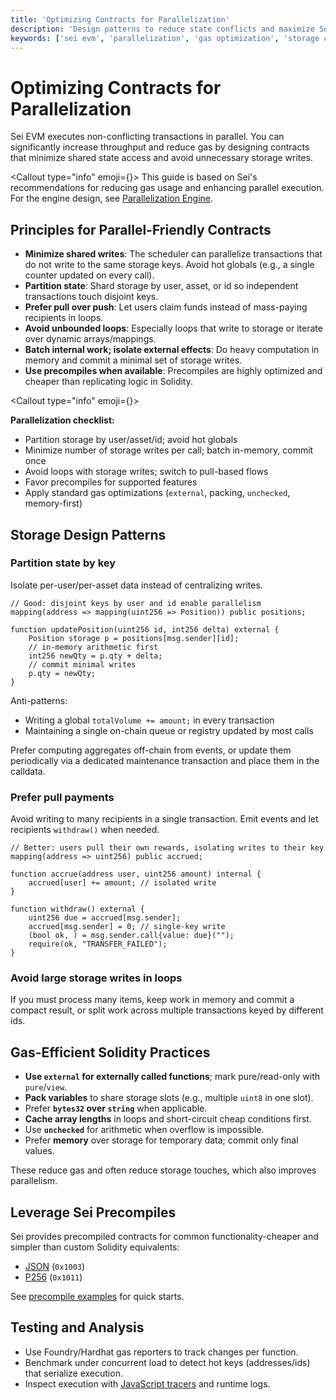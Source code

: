 ```yaml
---
title: 'Optimizing Contracts for Parallelization'
description: 'Design patterns to reduce state conflicts and maximize Sei EVM parallel execution while lowering gas usage.'
keywords: ['sei evm', 'parallelization', 'gas optimization', 'storage conflicts', 'throughput', 'precompiles']
---
```



# Optimizing Contracts for Parallelization

Sei EVM executes non-conflicting transactions in parallel. You can significantly increase throughput and reduce gas by designing contracts that minimize shared state access and avoid unnecessary storage writes.

<Callout type="info" emoji={<IconCpu className="h-5 w-5 mt-1" />}>
  This guide is based on Sei's recommendations for reducing gas usage and enhancing parallel execution. For the engine design, see [Parallelization Engine](/learn/parallelization-engine).
</Callout>

## Principles for Parallel-Friendly Contracts

- **Minimize shared writes**: The scheduler can parallelize transactions that do not write to the same storage keys. Avoid hot globals (e.g., a single counter updated on every call).
- **Partition state**: Shard storage by user, asset, or id so independent transactions touch disjoint keys.
- **Prefer pull over push**: Let users claim funds instead of mass-paying recipients in loops.
- **Avoid unbounded loops**: Especially loops that write to storage or iterate over dynamic arrays/mappings.
- **Batch internal work; isolate external effects**: Do heavy computation in memory and commit a minimal set of storage writes.
- **Use precompiles when available**: Precompiles are highly optimized and cheaper than replicating logic in Solidity.

<Callout type="info" emoji={<IconChecklist className="h-5 w-5 mt-1" />}>

**Parallelization checklist:**

- Partition storage by user/asset/id; avoid hot globals
- Minimize number of storage writes per call; batch in-memory, commit once
- Avoid loops with storage writes; switch to pull-based flows
- Favor precompiles for supported features
- Apply standard gas optimizations (`external`, packing, `unchecked`, memory-first)

</Callout>

## Storage Design Patterns

### Partition state by key

Isolate per-user/per-asset data instead of centralizing writes.

```solidity copy
// Good: disjoint keys by user and id enable parallelism
mapping(address => mapping(uint256 => Position)) public positions;

function updatePosition(uint256 id, int256 delta) external {
    Position storage p = positions[msg.sender][id];
    // in-memory arithmetic first
    int256 newQty = p.qty + delta;
    // commit minimal writes
    p.qty = newQty;
}
```

Anti-patterns:

- Writing a global `totalVolume += amount;` in every transaction
- Maintaining a single on-chain queue or registry updated by most calls

Prefer computing aggregates off-chain from events, or update them periodically via a dedicated maintenance transaction and place them in the calldata.

### Prefer pull payments

Avoid writing to many recipients in a single transaction. Emit events and let recipients `withdraw()` when needed.

```solidity copy
// Better: users pull their own rewards, isolating writes to their key
mapping(address => uint256) public accrued;

function accrue(address user, uint256 amount) internal {
    accrued[user] += amount; // isolated write
}

function withdraw() external {
    uint256 due = accrued[msg.sender];
    accrued[msg.sender] = 0; // single-key write
    (bool ok, ) = msg.sender.call{value: due}("");
    require(ok, "TRANSFER_FAILED");
}
```

### Avoid large storage writes in loops

If you must process many items, keep work in memory and commit a compact result, or split work across multiple transactions keyed by different ids.

## Gas-Efficient Solidity Practices

- **Use `external` for externally called functions**; mark pure/read-only with `pure`/`view`.
- **Pack variables** to share storage slots (e.g., multiple `uint8` in one slot).
- Prefer **`bytes32` over `string`** when applicable.
- **Cache array lengths** in loops and short-circuit cheap conditions first.
- Use **`unchecked`** for arithmetic when overflow is impossible.
- Prefer **memory** over storage for temporary data; commit only final values.

These reduce gas and often reduce storage touches, which also improves parallelism.

## Leverage Sei Precompiles

Sei provides precompiled contracts for common functionality-cheaper and simpler than custom Solidity equivalents:

- [JSON](/evm/precompiles/json) (`0x1003`)
- [P256](/evm/precompiles/P256) (`0x1011`)

See [precompile examples](/evm/precompiles/example-usage) for quick starts.

## Testing and Analysis

- Use Foundry/Hardhat gas reporters to track changes per function.
- Benchmark under concurrent load to detect hot keys (addresses/ids) that serialize execution.
- Inspect execution with [JavaScript tracers](/evm/tracing/javascript-tracers) and runtime logs.
